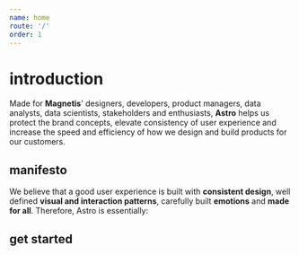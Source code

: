 ```yaml
---
name: home
route: '/'
order: 1
---
```



# introduction

<GithubButtons />

Made for **Magnetis**' designers, developers, product managers, data analysts, data scientists, stakeholders and enthusiasts, **Astro** helps us protect the brand concepts, elevate consistency of user experience and increase the speed and efficiency of how we design and build products for our customers.

## manifesto

We believe that a good user experience is built with **consistent design**, well defined **visual and interaction patterns**, carefully built **emotions** and **made for all**.
Therefore, Astro is essentially:

<ManifestoCards />

## get started

<GetStartedCards />
